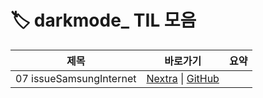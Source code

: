 
# 🏷️ darkmode_ TIL 모음

<LabelIcons />

| 제목 | 바로가기 | 요약 |
|------|----------|------|
| 07 issueSamsungInternet | [Nextra](/til/til-2025/til-07/07-issueSamsungInternet) \| [GitHub](https://github.com/MinHyeok-lee1/TIL/blob/main/2025/07/07-issueSamsungInternet.md) |  |
